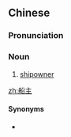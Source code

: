 ==Chinese==
{{zh-forms}}

===Pronunciation===
{{zh-pron
|m=chuánzhǔ
|h=pfs=sòn-chú
|mn=chûn-chú
|cat=n
}}

===Noun===
{{zh-noun}}

# [[shipowner]]

[[zh:船主]]

====Synonyms====
* {{zh-l|船東}}